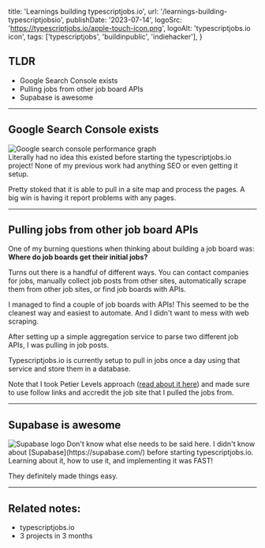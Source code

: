   title: 'Learnings building typescriptjobs.io',
  url: '/learnings-building-typescriptjobsio',
  publishDate: '2023-07-14',
  logoSrc: 'https://typescriptjobs.io/apple-touch-icon.png',
  logoAlt: 'typescriptjobs.io icon',
  tags: ['typescriptjobs', 'buildinpublic', 'indiehacker'],
}

<Metadata metadata={metadata} />

## TLDR
- Google Search Console exists
- Pulling jobs from other job board APIs
- Supabase is awesome

<hr/>

## Google Search Console exists
![Google search console performance graph](/google-search-console.png)
<br/>
Literally had no idea this existed before starting the typescriptjobs.io project! None of my previous work had anything SEO or even getting it setup.

Pretty stoked that it is able to pull in a site map and process the pages. A big win is having it report problems with any pages.
<hr/>

## Pulling jobs from other job board APIs
One of my burning questions when thinking about building a job board was: **Where do job boards get their initial jobs?**

Turns out there is a handful of different ways. You can contact companies for jobs, manually collect job posts from other sites, automatically scrape them from other job sites, or find job boards with APIs.

I managed to find a couple of job boards with APIs! This seemed to be the cleanest way and easiest to automate. And I didn't want to mess with web scraping.

After setting up a simple aggregation service to parse two different job APIs, I was pulling in job posts.

Typescriptjobs.io is currently setup to pull in jobs once a day using that service and store them in a database.

Note that I took Petier Levels approach ([read about it here](https://levels.io/remote-ok/)) and made sure to use follow links and accredit the job site that I pulled the jobs from. 
<hr/>

## Supabase is awesome
<img id='supabase-logo' alt="Supabase logo" src="/supabase-logo-wordmark--light.png"/>
Don't know what else needs to be said here. I didn't know about [Supabase](https://supabase.com/) before starting typescriptjobs.io. Learning about it, how to use it, and implementing it was FAST!

They definitely made things easy.
<hr/>

## Related notes:
- <Link href={"https://typescriptjobs.io"}><a>typescriptjobs.io</a></Link>
- <Link href={"/first-month-building-typescriptjobs-io"}><a>3 projects in 3 months</a></Link>

<NoteFooter />
